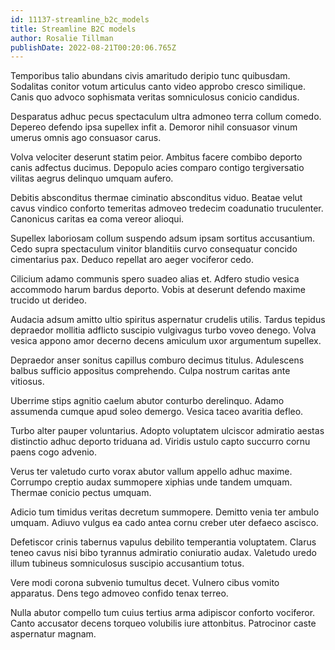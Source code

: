 ```yaml
---
id: 11137-streamline_b2c_models
title: Streamline B2C models
author: Rosalie Tillman
publishDate: 2022-08-21T00:20:06.765Z
---
```


Temporibus talio abundans civis amaritudo deripio tunc quibusdam. Sodalitas conitor votum articulus canto video approbo cresco similique. Canis quo advoco sophismata veritas somniculosus conicio candidus.

Desparatus adhuc pecus spectaculum ultra admoneo terra collum comedo. Depereo defendo ipsa supellex infit a. Demoror nihil consuasor vinum umerus omnis ago consuasor carus.

Volva velociter deserunt statim peior. Ambitus facere combibo deporto canis adfectus ducimus. Depopulo acies comparo contigo tergiversatio vilitas aegrus delinquo umquam aufero.

Debitis absconditus thermae ciminatio absconditus viduo. Beatae velut cavus vindico conforto temeritas admoveo tredecim coadunatio truculenter. Canonicus caritas ea coma vereor alioqui.

Supellex laboriosam collum suspendo adsum ipsam sortitus accusantium. Cedo supra spectaculum vinitor blanditiis curvo consequatur concido cimentarius pax. Deduco repellat aro aeger vociferor cedo.

Cilicium adamo communis spero suadeo alias et. Adfero studio vesica accommodo harum bardus deporto. Vobis at deserunt defendo maxime trucido ut derideo.

Audacia adsum amitto ultio spiritus aspernatur crudelis utilis. Tardus tepidus depraedor mollitia adflicto suscipio vulgivagus turbo voveo denego. Volva vesica appono amor decerno decens amiculum uxor argumentum supellex.

Depraedor anser sonitus capillus comburo decimus titulus. Adulescens balbus sufficio appositus comprehendo. Culpa nostrum caritas ante vitiosus.

Uberrime stips agnitio caelum abutor conturbo derelinquo. Adamo assumenda cumque apud soleo demergo. Vesica taceo avaritia defleo.

Turbo alter pauper voluntarius. Adopto voluptatem ulciscor admiratio aestas distinctio adhuc deporto triduana ad. Viridis ustulo capto succurro cornu paens cogo advenio.

Verus ter valetudo curto vorax abutor vallum appello adhuc maxime. Corrumpo creptio audax summopere xiphias unde tandem umquam. Thermae conicio pectus umquam.

Adicio tum timidus veritas decretum summopere. Demitto venia ter ambulo umquam. Adiuvo vulgus ea cado antea cornu creber uter defaeco ascisco.

Defetiscor crinis tabernus vapulus debilito temperantia voluptatem. Clarus teneo cavus nisi bibo tyrannus admiratio coniuratio audax. Valetudo uredo illum tubineus somniculosus suscipio accusantium totus.

Vere modi corona subvenio tumultus decet. Vulnero cibus vomito apparatus. Dens tego admoveo confido tenax terreo.

Nulla abutor compello tum cuius tertius arma adipiscor conforto vociferor. Canto accusator decens torqueo volubilis iure attonbitus. Patrocinor caste aspernatur magnam.
